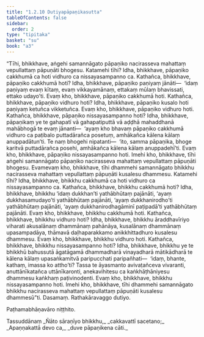 ```yaml
---
title: "1.2.10 Dutiyapāpaṇikasutta"
tableOfContents: false
sidebar:
  order: 2
type: "tipitaka"
basket: "su"
book: "a3"
---
```



<DynamicBreadcrumb />

<Division number="20" book="a3" bookNo="15" page="114">

<Paragraph number="83" book="a3">
“Tīhi, bhikkhave, aṅgehi samannāgato pāpaṇiko nacirasseva mahattaṃ vepullattaṃ pāpuṇāti bhogesu. Katamehi tīhi? Idha, bhikkhave, pāpaṇiko cakkhumā ca hoti vidhuro ca nissayasampanno ca. Kathañca, bhikkhave, pāpaṇiko cakkhumā hoti? Idha, bhikkhave, pāpaṇiko paṇiyaṃ jānāti—  ‘idaṃ paṇiyaṃ evaṃ kītaṃ, evaṃ vikkayamānaṃ, ettakaṃ mūlaṃ bhavissati, ettako udayo’ti. Evaṃ kho, bhikkhave, pāpaṇiko cakkhumā hoti.
</Paragraph>

<Paragraph number="84" book="a3">
Kathañca, bhikkhave, pāpaṇiko vidhuro hoti? Idha, bhikkhave, pāpaṇiko kusalo hoti paṇiyaṃ ketuñca vikketuñca. Evaṃ kho, bhikkhave, pāpaṇiko vidhuro hoti.
</Paragraph>

<Paragraph number="85" book="a3">
Kathañca, bhikkhave, pāpaṇiko nissayasampanno hoti? Idha, bhikkhave, pāpaṇikaṃ ye te gahapatī vā gahapatiputtā vā aḍḍhā mahaddhanā mahābhogā te evaṃ jānanti—  ‘ayaṃ kho bhavaṃ pāpaṇiko cakkhumā vidhuro ca paṭibalo puttadārañca posetuṃ, amhākañca kālena kālaṃ anuppadātun’ti. Te naṃ bhogehi nipatanti—  ‘ito, samma pāpaṇika, bhoge karitvā puttadārañca posehi, amhākañca kālena kālaṃ anuppadehī’ti. Evaṃ kho, bhikkhave, pāpaṇiko nissayasampanno hoti. Imehi kho, bhikkhave, tīhi aṅgehi samannāgato pāpaṇiko nacirasseva mahattaṃ vepullattaṃ pāpuṇāti bhogesu.
</Paragraph>

<Paragraph number="86" book="a3">
Evamevaṃ kho, bhikkhave, tīhi dhammehi samannāgato bhikkhu nacirasseva mahattaṃ vepullattaṃ pāpuṇāti kusalesu dhammesu. Katamehi tīhi? Idha, bhikkhave, bhikkhu cakkhumā ca hoti vidhuro ca nissayasampanno ca. Kathañca, bhikkhave, bhikkhu cakkhumā hoti? Idha, bhikkhave, bhikkhu ‘idaṃ dukkhan’ti yathābhūtaṃ pajānāti, ‘ayaṃ dukkhasamudayo’ti yathābhūtaṃ pajānāti, ‘ayaṃ dukkhanirodho’ti yathābhūtaṃ pajānāti, ‘ayaṃ dukkhanirodhagāminī paṭipadā’ti yathābhūtaṃ pajānāti. Evaṃ kho, bhikkhave, bhikkhu cakkhumā hoti.
</Paragraph>

<Paragraph number="87" book="a3">
Kathañca, bhikkhave, bhikkhu vidhuro hoti? Idha, bhikkhave, bhikkhu āraddhavīriyo viharati akusalānaṃ dhammānaṃ pahānāya, kusalānaṃ dhammānaṃ upasampadāya, thāmavā daḷhaparakkamo anikkhittadhuro kusalesu dhammesu. Evaṃ kho, bhikkhave, bhikkhu vidhuro hoti.
</Paragraph>

<Paragraph number="88" book="a3">
Kathañca, bhikkhave, bhikkhu nissayasampanno hoti? Idha, bhikkhave, bhikkhu ye te bhikkhū bahussutā āgatāgamā dhammadharā vinayadharā mātikādharā te kālena kālaṃ upasaṅkamitvā paripucchati paripañhati—  ‘idaṃ, bhante, kathaṃ, imassa ko attho’ti? Tassa te āyasmanto avivaṭañceva vivaranti, anuttānīkatañca uttānīkaronti, anekavihitesu ca kaṅkhāṭhāniyesu dhammesu kaṅkhaṃ paṭivinodenti. Evaṃ kho, bhikkhave, bhikkhu nissayasampanno hoti. Imehi kho, bhikkhave, tīhi dhammehi samannāgato bhikkhu nacirasseva mahattaṃ vepullattaṃ pāpuṇāti kusalesu dhammesū”ti.

</Paragraph>
</Division>

<Paragraph number="89" type="center" book="a3">
Dasamaṃ.



</Paragraph>

<Paragraph number="90" type="center" book="a3">
Rathakāravaggo dutiyo.

  
Paṭhamabhāṇavāro niṭṭhito.



</Paragraph>

<Paragraph number="91" type="center" book="a3">
Tassuddānaṃ


</Paragraph>

<Paragraph number="92" type="verses" book="a3">
_Ñāto sāraṇīyo bhikkhu,_  
_cakkavattī sacetano;_  
_Apaṇṇakattā devo ca,_  
_duve pāpaṇikena cāti._
</Paragraph>